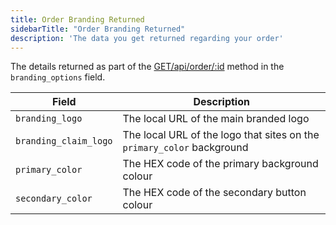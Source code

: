 ```yaml
---
title: Order Branding Returned 
sidebarTitle: "Order Branding Returned"
description: 'The data you get returned regarding your order'
---
```


The details returned as part of the [GET/api/order/:id](/api-reference/endpoint/products) method in the `branding_options` field.

| Field                  | Description                                                              |
| ---------------------- | ------------------------------------------------------------------------ |
| `branding_logo`        | The local URL of the main branded logo                                   |
| `branding_claim_logo`  | The local URL of the logo that sites on the `primary_color` background   |
| `primary_color`        | The HEX code of the primary background colour                            |
| `secondary_color`      | The HEX code of the secondary button colour                              |
